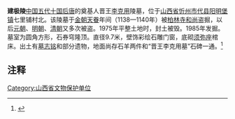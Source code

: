 {{文物保护单位
| 级别 = 省级
| 省区市 = 山西省
| 图片 = 
| 名称 = 晋王墓
| 编号 = 4-42
| 分类 = 古墓葬
| 时代 = 唐
| 所在 = [[山西省|山西省]][[忻州市|忻州市]][[代县|代县]]
| 登录 = 2004年6月10日
}}

'''建极陵'''[[中国|中国]][[五代十国|五代十国]][[后唐|后唐]]的奠基人晋王[[李克用|李克用]]陵墓，位于[[山西省|山西省]][[忻州市|忻州市]][[代县|代县]][[阳明堡镇|阳明堡镇]]七里铺村北。该陵墓于[[金朝|金朝]][[天眷|天眷]]年间（1138—1140年）被[[柏林寺|柏林寺]][[和尚|和尚]]盗掘，以后[[元朝|元朝]]、[[明朝|明朝]]、[[清朝|清朝]]又多次被盗。1975年平整土地时，封土被毁。1985年发掘。墓室为圆角方形，石券穹隆顶。直径9.7米，壁饰彩绘石雕门窗，底砌[[须弥座|须弥座]]棺床。出土有[[墓志铭|墓志铭]]和部分遗物，地面尚存石羊两件和“晋王李克用墓”石碑一通。<ref>{{cite web|url=http://www.chinaknowledge.de/History/Tang/wudai-event.html|title=5 DYNASTIES & 10 STATES|access-date=2012-04-15|archive-date=2020-02-17|archive-url=https://web.archive.org/web/20200217035411/http://www.chinaknowledge.de/History/Tang/wudai-event.html|dead-url=no}}</ref>

==注释==
<references/>
{{山西小作品}}
{{忻州市境内的山西省文物保护单位}}

[[Category:山西省文物保护单位|Category:山西省文物保护单位]]
